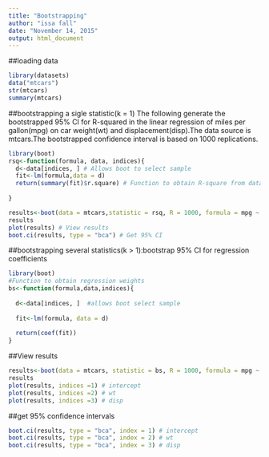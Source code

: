 ---
title: "Bootstrapping"
author: "issa fall"
date: "November 14, 2015"
output: html_document
---
##loading data
```{r loading,echo=TRUE}
library(datasets)
data("mtcars")
str(mtcars)
summary(mtcars)
```
##bootstrapping a sigle statistic(k = 1)
The following generate the bootstrapped 95% CI for R-squared in the linear regression of miles per gallon(mpg)
on car weight(wt) and displacement(disp).The data source is mtcars.The bootstrapped confidence interval is 
based on 1000 replications.
```{r single statistic,echo=TRUE}
library(boot)
rsq<-function(formula, data, indices){
  d<-data[indices, ] # Allows boot to select sample
  fit<-lm(formula,data = d)
  return(summary(fit)$r.square) # Function to obtain R-square from data
  
}

results<-boot(data = mtcars,statistic = rsq, R = 1000, formula = mpg ~  wt+disp) # bootstrapping with 1000 replications
results
plot(results) # View results
boot.ci(results, type = "bca") # Get 95% CI
```

##bootstrapping several statistics(k > 1):bootstrap 95% CI for regression coefficients
```{r bootsrapping,echo=TRUE}
library(boot)
#Function to obtain regression weights
bs<-function(formula,data,indices){
  
  d<-data[indices, ]  #allows boot select sample
  
  fit<-lm(formula, data = d)
  
  return(coef(fit))
}
```
##View results
```{r results,echo=TRUE}
results<-boot(data = mtcars, statistic = bs, R = 1000, formula = mpg ~ wt+disp)
results
plot(results, indices =1) # intercept
plot(results, indices =2) # wt
plot(results, indices =3) # disp
```
##get 95% confidence intervals
```{r confidence interval,echo=TRUE}
boot.ci(results, type = "bca", index = 1) # intercept
boot.ci(results, type = "bca", index = 2) # wt
boot.ci(results, type = "bca", index = 3) # disp
```

